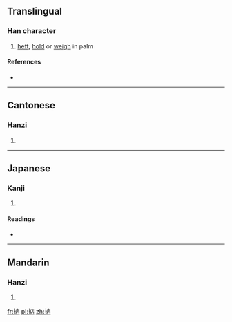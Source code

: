 ==Translingual==

===Han character===
{{Han char|rn=64|rad=手|as=08|sn=11|four=5006<sub>1</sub>|canj=手戈卜口 (QIYR)}}

# [[heft]], [[hold]] or [[weigh]] in palm

====References====
* {{Han ref|kx=0436.120|dkj=12235|dj=0785.230|hdz=31903.040|uh=6382|ud=25474|bh=D569|bd=54633}}

----

==Cantonese==

===Hanzi===
{{yue-hanzi|jyut=|y=dim1}}

# {{defn|lang=yue|sort=手08}}

----

==Japanese==

===Kanji===
{{ja-kanji|grade=|rs=手08}}

# {{defn|lang=ja|sort=手08}}

====Readings====
* {{ja-readings|on=[[てん]] (ten)|kun=[[はかる]] (hakaru)}}

----

==Mandarin==

===Hanzi===
{{cmn-hanzi|pin=[[diān]] ([[dian1]])|wg=tien<sup>1</sup>}}

# {{defn|lang=cmn|sort=手08}}

[[fr:掂]]
[[pl:掂]]
[[zh:掂]]